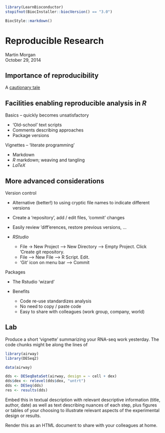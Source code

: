 <!--
%\VignetteIndexEntry{03.3 Reproducible Research}
%\VignettePackage{LearnBioconductor}
%\VignetteEngine{knitr::knitr}
-->

```r
library(LearnBioconductor)
stopifnot(BiocInstaller::biocVersion() == "3.0")
```

```r
BiocStyle::markdown()
```

# Reproducible Research

Martin Morgan<br/>
October 29, 2014

## Importance of reproducibility

A [cautionary tale](http://bioconductor.org/help/course-materials/2013/EMBOBGI/reproducible-research.pdf) 

## Facilities enabling reproducible analysis in _R_

Basics -- quickly becomes unsatisfactory

- 'Old-school' text scripts
- Comments describing approaches
- Package versions

Vignettes -- 'literate programming'

- Markdown
- _R_ markdown; weaving and tangling
- _LaTeX_

## More advanced considerations
    
Version control

- Alternative (better!) to using cryptic file names to indicate
  different versions
- Create a 'repository', add / edit files, 'commit' changes
- Easily review 'diff'erences, restore previous versions, ...
- _RStudio_

    - File -> New Project --> New Directory --> Empty Project. Click
      'Create git repository.
    - File --> New File --> R Script. Edit. 
    - 'Git' icon on menu bar --> Commit 

Packages

- The Rstudio 'wizard'
- Benefits

    - Code re-use standardizes analysis
    - No need to copy / paste code
    - Easy to share with colleagues (work group, company, world)

## Lab

Produce a short 'vignette' summarizing your RNA-seq work
yesterday. The code chunks might be along the lines of

```r
library(airway)
library(DESeq2)

data(airway)

dds <- DESeqDataSet(airway, design = ~ cell + dex)
dds$dex <- relevel(dds$dex, "untrt")
dds <- DESeq(dds)
res <- results(dds)
```

Embed this in textual description with relevant descriptive
information (title, author, date) as well as text describing nuances
of each step, plus figures or tables of your choosing to illustrate
relevant aspects of the experimental design or results.

Render this as an HTML document to share with your colleagues at home.
